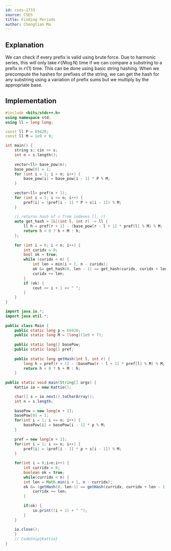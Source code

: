 ```yaml
---
id: cses-1733
source: CSES
title: Finding Periods
author: Chongtian Ma
---
```


## Explanation

We can check if every prefix is valid using brute force. Due to harmonic series, this will only take $\mathcal{O}(N\log N)$ time if we can compare a substring to a prefix in $\mathcal{O}(1)$ time.
This can be done using basic string hashing. When we precompute the hashes for prefixes of the string, we can get the hash for any substring using a variation of prefix sums but we multiply by the appropriate base.

## Implementation

<LanguageSection>

<CPPSection>

```cpp
#include <bits/stdc++.h>
using namespace std;
using ll = long long;

const ll P = 69420;
const ll M = 1e9 + 9;

int main() {
	string s; cin >> s;
	int n = s.length();
	
	vector<ll> base_pow(n);
	base_pow[0] = 1;
	for (int i = 1; i < n; i++) {
		base_pow[i] = base_pow[i - 1] * P % M;
	}
	
	vector<ll> pref(n + 1);
	for (int i = 1; i <= n; i++) {
		pref[i] = (pref[i - 1] * P + s[i - 1]) % M;
	}
	
	// returns hash of s from indexes [l, r]
	auto get_hash = [&](int l, int r) -> ll {
		ll h = pref[r + 1] - (base_pow[r - l + 1] * pref[l] % M) % M;
		return h < 0 ? h + M : h;
	};
	
	for (int i = 0; i < n; i++) {
		int curidx = 0;
		bool ok = true;
		while (curidx < n) {
			int len = min(i + 1, n - curidx);
			ok &= get_hash(0, len - 1) == get_hash(curidx, curidx + len - 1);
			curidx += len;
		}
		if (ok) {
			cout << i + 1 << " ";
		}
	}
}

```

</CPPSection>
	

<JavaSection>

```java
import java.io.*;
import java.util.*;
 
public class Main {
	public static long p = 69420;
	public static long M = (long)(1e9 + 7);
	
	public static long[] basePow;
	public static long[] pref;
 
	public static long getHash(int l, int r) {
		long h = pref[r + 1] - (basePow[r - l + 1] * pref[l] % M) % M;
		return h < 0 ? h + M : h;
	}
 
public static void main(String[] args) {
	Kattio io = new Kattio();

	char[] s = io.next().toCharArray();
	int n = s.length;
		
	basePow = new long[n + 1];
	basePow[0] = 1;
	for(int i = 1; i <= n; i++) {
		basePow[i] = basePow[i - 1] * p % M;
	}
 
	pref = new long[n + 1];
	for(int i = 1; i <= n; i++) {
		pref[i] = (pref[i - 1] * p + s[i - 1]) % M;
	}
 
	for(int i = 0;i<n;i++) {
		int curridx = 0;
		boolean ok = true;
		while(curridx < n) {
		int len = Math.min(i + 1, n - curridx);
		ok &= (getHash(0, len-1) == getHash(curridx, curridx + len - 1));
			curridx += len;
		}
 
		if(ok) {
			io.print((i + 1) + " ");
		}
	}
		
	io.close();
	}
	// CodeSnip{Kattio}
}	

```

</JavaSection>

</LanguageSection>
